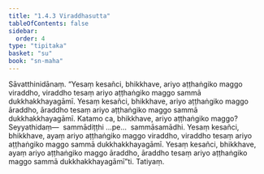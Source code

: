 ```yaml
---
title: "1.4.3 Viraddhasutta"
tableOfContents: false
sidebar:
  order: 4
type: "tipitaka"
basket: "su"
book: "sn-maha"
---
```



<DynamicBreadcrumb />

<Division number="33" book="sn-maha" bookNo="14" page="19">

<Paragraph number="121" book="sn-maha">
Sāvatthinidānaṃ. “Yesaṃ kesañci, bhikkhave, ariyo aṭṭhaṅgiko maggo viraddho, viraddho tesaṃ ariyo aṭṭhaṅgiko maggo sammā dukkhakkhayagāmī. Yesaṃ kesañci, bhikkhave, ariyo aṭṭhaṅgiko maggo āraddho, āraddho tesaṃ ariyo aṭṭhaṅgiko maggo sammā dukkhakkhayagāmī. Katamo ca, bhikkhave, ariyo aṭṭhaṅgiko maggo? Seyyathidaṃ—  sammādiṭṭhi …pe…  sammāsamādhi. Yesaṃ kesañci, bhikkhave, ayaṃ ariyo aṭṭhaṅgiko maggo viraddho, viraddho tesaṃ ariyo aṭṭhaṅgiko maggo sammā dukkhakkhayagāmī. Yesaṃ kesañci, bhikkhave, ayaṃ ariyo aṭṭhaṅgiko maggo āraddho, āraddho tesaṃ ariyo aṭṭhaṅgiko maggo sammā dukkhakkhayagāmī”ti.

</Paragraph>
</Division>

<Paragraph number="122" type="center" book="sn-maha">
Tatiyaṃ.
</Paragraph>